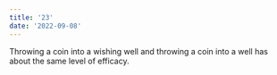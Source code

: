 ```yaml
---
title: '23'
date: '2022-09-08'
---
```


Throwing a coin into a wishing well and throwing a coin into a well has about the same level of efficacy.
